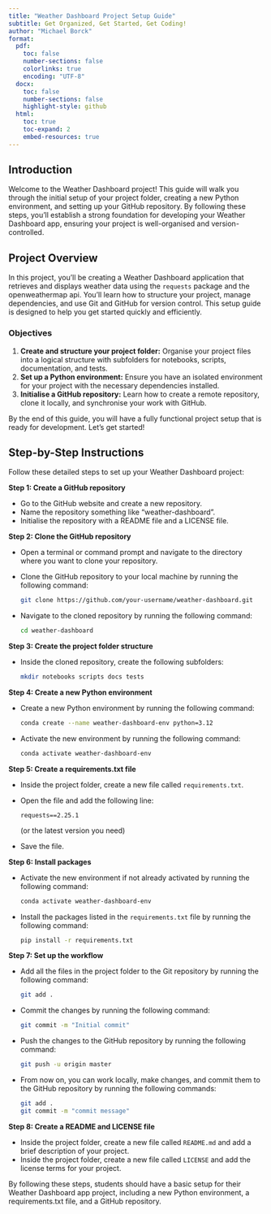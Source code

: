 ```yaml
---
title: "Weather Dashboard Project Setup Guide"
subtitle: Get Organized, Get Started, Get Coding!
author: "Michael Borck"
format:
  pdf:
    toc: false
    number-sections: false
    colorlinks: true
    encoding: "UTF-8"
  docx:
    toc: false
    number-sections: false
    highlight-style: github
  html:
    toc: true
    toc-expand: 2
    embed-resources: true
---
```


## Introduction

Welcome to the Weather Dashboard project! This guide will walk you through the initial setup of your project folder, creating a new Python environment, and setting up your GitHub repository. By following these steps, you'll establish a strong foundation for developing your Weather Dashboard app, ensuring your project is well-organised and version-controlled.

## Project Overview

In this project, you'll be creating a Weather Dashboard application that retrieves and displays weather data using the `requests` package and the openweathermap api. You'll learn how to structure your project, manage dependencies, and use Git and GitHub for version control. This setup guide is designed to help you get started quickly and efficiently.

### Objectives

1. **Create and structure your project folder:** Organise your project files into a logical structure with subfolders for notebooks, scripts, documentation, and tests.
2. **Set up a Python environment:** Ensure you have an isolated environment for your project with the necessary dependencies installed.
3. **Initialise a GitHub repository:** Learn how to create a remote repository, clone it locally, and synchronise your work with GitHub.

By the end of this guide, you will have a fully functional project setup that is ready for development. Let's get started!

## Step-by-Step Instructions

Follow these detailed steps to set up your Weather Dashboard project:

**Step 1: Create a GitHub repository**

* Go to the GitHub website and create a new repository.
* Name the repository something like "weather-dashboard".
* Initialise the repository with a README file and a LICENSE file.

**Step 2: Clone the GitHub repository**

* Open a terminal or command prompt and navigate to the directory where you want to clone your repository.
* Clone the GitHub repository to your local machine by running the following command:
  ```bash
  git clone https://github.com/your-username/weather-dashboard.git
  ```
* Navigate to the cloned repository by running the following command:
  ```bash
  cd weather-dashboard
  ```

**Step 3: Create the project folder structure**

* Inside the cloned repository, create the following subfolders:
  ```bash
  mkdir notebooks scripts docs tests
  ```

**Step 4: Create a new Python environment**

* Create a new Python environment by running the following command:
  ```bash
  conda create --name weather-dashboard-env python=3.12
  ```
* Activate the new environment by running the following command:
  ```bash
  conda activate weather-dashboard-env
  ```

**Step 5: Create a requirements.txt file**

* Inside the project folder, create a new file called `requirements.txt`.
* Open the file and add the following line:
  ```text
  requests==2.25.1
  ```
  (or the latest version you need)
* Save the file.

**Step 6: Install packages**

* Activate the new environment if not already activated by running the following command:
  ```bash
  conda activate weather-dashboard-env
  ```
* Install the packages listed in the `requirements.txt` file by running the following command:
  ```bash
  pip install -r requirements.txt
  ```

**Step 7: Set up the workflow**

* Add all the files in the project folder to the Git repository by running the following command:
  ```bash
  git add .
  ```
* Commit the changes by running the following command:
  ```bash
  git commit -m "Initial commit"
  ```
* Push the changes to the GitHub repository by running the following command:
  ```bash
  git push -u origin master
  ```
* From now on, you can work locally, make changes, and commit them to the GitHub repository by running the following commands:
  ```bash
  git add .
  git commit -m "commit message"
  ```

**Step 8: Create a README and LICENSE file**

* Inside the project folder, create a new file called `README.md` and add a brief description of your project.
* Inside the project folder, create a new file called `LICENSE` and add the license terms for your project.

By following these steps, students should have a basic setup for their Weather Dashboard app project, including a new Python environment, a requirements.txt file, and a GitHub repository.
